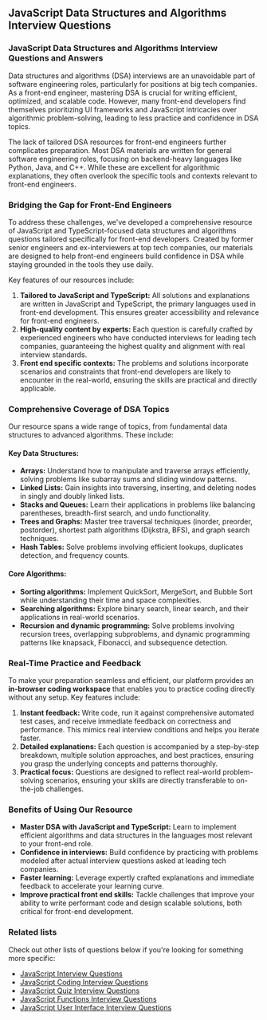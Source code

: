 ## JavaScript Data Structures and Algorithms Interview Questions

### JavaScript Data Structures and Algorithms Interview Questions and Answers

Data structures and algorithms (DSA) interviews are an unavoidable part of software engineering roles, particularly for positions at big tech companies. As a front-end engineer, mastering DSA is crucial for writing efficient, optimized, and scalable code. However, many front-end developers find themselves prioritizing UI frameworks and JavaScript intricacies over algorithmic problem-solving, leading to less practice and confidence in DSA topics.

The lack of tailored DSA resources for front-end engineers further complicates preparation. Most DSA materials are written for general software engineering roles, focusing on backend-heavy languages like Python, Java, and C++. While these are excellent for algorithmic explanations, they often overlook the specific tools and contexts relevant to front-end engineers.

### Bridging the Gap for Front-End Engineers

To address these challenges, we've developed a comprehensive resource of JavaScript and TypeScript-focused data structures and algorithms questions tailored specifically for front-end developers. Created by former senior engineers and ex-interviewers at top tech companies, our materials are designed to help front-end engineers build confidence in DSA while staying grounded in the tools they use daily.

Key features of our resources include:

1. **Tailored to JavaScript and TypeScript:** All solutions and explanations are written in JavaScript and TypeScript, the primary languages used in front-end development. This ensures greater accessibility and relevance for front-end engineers.
2. **High-quality content by experts:** Each question is carefully crafted by experienced engineers who have conducted interviews for leading tech companies, guaranteeing the highest quality and alignment with real interview standards.
3. **Front end specific contexts:** The problems and solutions incorporate scenarios and constraints that front-end developers are likely to encounter in the real-world, ensuring the skills are practical and directly applicable.

### Comprehensive Coverage of DSA Topics

Our resource spans a wide range of topics, from fundamental data structures to advanced algorithms. These include:

#### Key Data Structures:

- **Arrays:** Understand how to manipulate and traverse arrays efficiently, solving problems like subarray sums and sliding window patterns.
- **Linked Lists:** Gain insights into traversing, inserting, and deleting nodes in singly and doubly linked lists.
- **Stacks and Queues:** Learn their applications in problems like balancing parentheses, breadth-first search, and undo functionality.
- **Trees and Graphs:** Master tree traversal techniques (inorder, preorder, postorder), shortest path algorithms (Dijkstra, BFS), and graph search techniques.
- **Hash Tables:** Solve problems involving efficient lookups, duplicates detection, and frequency counts.

#### Core Algorithms:

- **Sorting algorithms:** Implement QuickSort, MergeSort, and Bubble Sort while understanding their time and space complexities.
- **Searching algorithms:** Explore binary search, linear search, and their applications in real-world scenarios.
- **Recursion and dynamic programming:** Solve problems involving recursion trees, overlapping subproblems, and dynamic programming patterns like knapsack, Fibonacci, and subsequence detection.

### Real-Time Practice and Feedback

To make your preparation seamless and efficient, our platform provides an **in-browser coding workspace** that enables you to practice coding directly without any setup. Key features include:

1. **Instant feedback:** Write code, run it against comprehensive automated test cases, and receive immediate feedback on correctness and performance. This mimics real interview conditions and helps you iterate faster.
2. **Detailed explanations:** Each question is accompanied by a step-by-step breakdown, multiple solution approaches, and best practices, ensuring you grasp the underlying concepts and patterns thoroughly.
3. **Practical focus:** Questions are designed to reflect real-world problem-solving scenarios, ensuring your skills are directly transferable to on-the-job challenges.

### Benefits of Using Our Resource

- **Master DSA with JavaScript and TypeScript:** Learn to implement efficient algorithms and data structures in the languages most relevant to your front-end role.
- **Confidence in interviews:** Build confidence by practicing with problems modeled after actual interview questions asked at leading tech companies.
- **Faster learning:** Leverage expertly crafted explanations and immediate feedback to accelerate your learning curve.
- **Improve practical front end skills:** Tackle challenges that improve your ability to write performant code and design scalable solutions, both critical for front-end development.

### Related lists

Check out other lists of questions below if you're looking for something more specific:

- [JavaScript Interview Questions](/javascript-interview-questions)
- [JavaScript Coding Interview Questions](/javascript-coding-interview-questions)
- [JavaScript Quiz Interview Questions](/javascript-quiz-interview-questions)
- [JavaScript Functions Interview Questions](/javascript-functions-interview-questions)
- [JavaScript User Interface Interview Questions](/javascript-ui-interview-questions)
